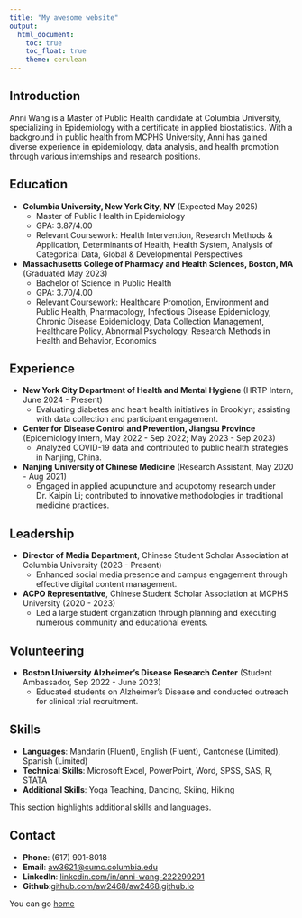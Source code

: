 ```yaml
---
title: "My awesome website"
output: 
  html_document:
    toc: true
    toc_float: true
    theme: cerulean
---
```


## Introduction

Anni Wang is a Master of Public Health candidate at Columbia University, specializing in Epidemiology with a certificate in applied biostatistics. With a background in public health from MCPHS University, Anni has gained diverse experience in epidemiology, data analysis, and health promotion through various internships and research positions.

## Education

- **Columbia University, New York City, NY** (Expected May 2025)
  - Master of Public Health in Epidemiology
  - GPA: 3.87/4.00
  - Relevant Coursework: Health Intervention, Research Methods & Application, Determinants of Health, Health System, Analysis of Categorical Data, Global & Developmental Perspectives
- **Massachusetts College of Pharmacy and Health Sciences, Boston, MA** (Graduated May 2023)
  - Bachelor of Science in Public Health
  - GPA: 3.70/4.00
  - Relevant Coursework: Healthcare Promotion, Environment and Public Health, Pharmacology, Infectious Disease Epidemiology, Chronic Disease Epidemiology, Data Collection Management, Healthcare Policy, Abnormal Psychology, Research Methods in Health and Behavior, Economics

## Experience

- **New York City Department of Health and Mental Hygiene** (HRTP Intern, June 2024 - Present)
  - Evaluating diabetes and heart health initiatives in Brooklyn; assisting with data collection and participant engagement.
- **Center for Disease Control and Prevention, Jiangsu Province** (Epidemiology Intern, May 2022 - Sep 2022; May 2023 - Sep 2023)
  - Analyzed COVID-19 data and contributed to public health strategies in Nanjing, China.
- **Nanjing University of Chinese Medicine** (Research Assistant, May 2020 - Aug 2021)
  - Engaged in applied acupuncture and acupotomy research under Dr. Kaipin Li; contributed to innovative methodologies in traditional medicine practices.

## Leadership

- **Director of Media Department**, Chinese Student Scholar Association at Columbia University (2023 - Present)
  - Enhanced social media presence and campus engagement through effective digital content management.
- **ACPO Representative**, Chinese Student Scholar Association at MCPHS University (2020 - 2023)
  - Led a large student organization through planning and executing numerous community and educational events.

## Volunteering

- **Boston University Alzheimer’s Disease Research Center** (Student Ambassador, Sep 2022 - June 2023)
  - Educated students on Alzheimer’s Disease and conducted outreach for clinical trial recruitment.

## Skills

- **Languages**: Mandarin (Fluent), English (Fluent), Cantonese (Limited), Spanish (Limited)
- **Technical Skills**: Microsoft Excel, PowerPoint, Word, SPSS, SAS, R, STATA
- **Additional Skills**: Yoga Teaching, Dancing, Skiing, Hiking

<p class="special-text">This section highlights additional skills and languages.</p>

## Contact

- **Phone**: (617) 901-8018
- **Email**: <a href="mailto:aw3621@cumc.columbia.edu">aw3621@cumc.columbia.edu</a>
- **LinkedIn**: <a href="https://www.linkedin.com/in/anni-wang-222299291">linkedin.com/in/anni-wang-222299291</a>
- **Github**:<a href="https://github.com/aw2468/aw2468.github.io">github.com/aw2468/aw2468.github.io</a>

You can go [home](index.html)

